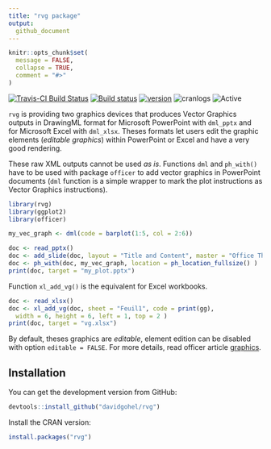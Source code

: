 ```yaml
---
title: "rvg package"
output:
  github_document
---
```


```r
knitr::opts_chunk$set(
  message = FALSE,
  collapse = TRUE,
  comment = "#>"
)
```

[![Travis-CI Build Status](https://travis-ci.org/davidgohel/rvg.svg?branch=master)](https://travis-ci.org/davidgohel/rvg)
[![Build status](https://ci.appveyor.com/api/projects/status/github/davidgohel/rvg?branch=master)](https://ci.appveyor.com/project/davidgohel/rvg/branch/master)
[![version](http://www.r-pkg.org/badges/version/rvg)](https://CRAN.R-project.org/package=rvg)
![cranlogs](http://cranlogs.r-pkg.org./badges/rvg)
![Active](http://www.repostatus.org/badges/latest/active.svg)


`rvg` is providing two graphics devices that produces Vector Graphics outputs in 
DrawingML format for Microsoft PowerPoint with `dml_pptx` and for Microsoft Excel 
with `dml_xlsx`. Theses formats let users edit the graphic elements (*editable 
graphics*) within PowerPoint or Excel and have a very good rendering. 

These raw XML outputs cannot be used *as is*. Functions `dml` and `ph_with()` 
have to be used with package `officer` to add vector graphics 
in PowerPoint documents (`dml` function is a simple wrapper to mark 
the plot instructions as Vector Graphics instructions). 

```r
library(rvg)
library(ggplot2)
library(officer)

my_vec_graph <- dml(code = barplot(1:5, col = 2:6))

doc <- read_pptx()
doc <- add_slide(doc, layout = "Title and Content", master = "Office Theme")
doc <- ph_with(doc, my_vec_graph, location = ph_location_fullsize() )
print(doc, target = "my_plot.pptx")
```

Function `xl_add_vg()` is the equivalent for Excel workbooks. 

```r
doc <- read_xlsx()
doc <- xl_add_vg(doc, sheet = "Feuil1", code = print(gg), 
  width = 6, height = 6, left = 1, top = 2 )
print(doc, target = "vg.xlsx")
```

By default, theses graphics are *editable*, element edition can be disabled 
with  option `editable = FALSE`. For more details, read officer article 
[graphics](https://davidgohel.github.io/officer/articles/offcran/graphics.html).

## Installation

You can get the development version from GitHub:

```r
devtools::install_github("davidgohel/rvg")
```

Install the CRAN version:

```r
install.packages("rvg")
```


